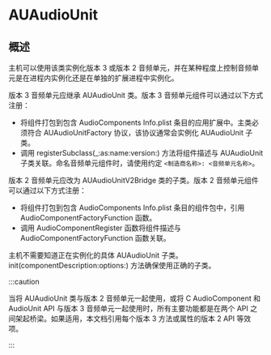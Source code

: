 # AUAudioUnit

<ToBePolishedAfterTranslation />

<OriginalSource
  title="AUAudioUnit"
  url="https://developer.apple.com/documentation/audiotoolbox/auaudiounit"
  summary="AUAudioUnit 类定义主机与音频单元的接口"
/>

## 概述

主机可以使用该类实例化版本 3 或版本 2 音频单元，并在某种程度上控制音频单元是在进程内实例化还是在单独的扩展进程中实例化。

版本 3 音频单元应继承 AUAudioUnit 类。版本 3 音频单元组件可以通过以下方式注册：

- 将组件打包到包含 AudioComponents Info.plist 条目的应用扩展中。主类必须符合 AUAudioUnitFactory 协议，该协议通常会实例化 AUAudioUnit 子类。
- 调用 registerSubclass(\_:as:name:version:) 方法将组件描述与 AUAudioUnit 子类关联。命名音频单元组件时，请使用约定 `<制造商名称>: <音频单元名称>`。

版本 2 音频单元应改为 AUAudioUnitV2Bridge 类的子类。版本 2 音频单元组件可以通过以下方式注册：

- 将组件打包到包含 AudioComponents Info.plist 条目的组件包中，引用 AudioComponentFactoryFunction 函数。
- 调用 AudioComponentRegister 函数将组件描述与 AudioComponentFactoryFunction 函数关联。

主机不需要知道正在实例化的具体 AUAudioUnit 子类。 init(componentDescription:options:) 方法确保使用正确的子类。

:::caution

当将 AUAudioUnit 类与版本 2 音频单元一起使用，或将 C AudioComponent 和 AudioUnit API 与版本 3 音频单元一起使用时，所有主要功能都是在两个 API 之间架起桥梁。如果适用，本文档引用每个版本 3 方法或属性的版本 2 API 等效项。

:::
